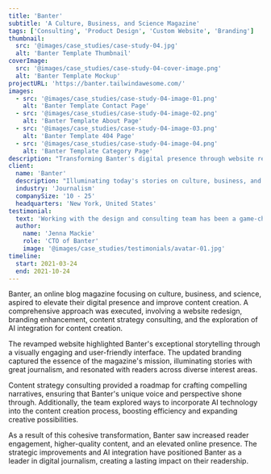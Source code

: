 ```yaml
---
title: 'Banter'
subtitle: 'A Culture, Business, and Science Magazine'
tags: ['Consulting', 'Product Design', 'Custom Website', 'Branding']
thumbnail:
  src: '@images/case_studies/case-study-04.jpg'
  alt: 'Banter Template Thumbnail'
coverImage:
  src: '@images/case_studies/case-study-04-cover-image.png'
  alt: 'Banter Template Mockup'
projectURL: 'https://banter.tailwindawesome.com/'
images:
  - src: '@images/case_studies/case-study-04-image-01.png'
    alt: 'Banter Template Contact Page'
  - src: '@images/case_studies/case-study-04-image-02.png'
    alt: 'Banter Template About Page'
  - src: '@images/case_studies/case-study-04-image-03.png'
    alt: 'Banter Template 404 Page'
  - src: '@images/case_studies/case-study-04-image-04.png'
    alt: 'Banter Template Category Page'
description: "Transforming Banter's digital presence through website redesign, branding enhancement, content strategy consulting, and AI integration for content creation."
client:
  name: 'Banter'
  description: "Illuminating today's stories on culture, business, and science."
  industry: 'Journalism'
  companySize: '10 - 25'
  headquarters: 'New York, United States'
testimonial:
  text: 'Working with the design and consulting team has been a game-changer for Banter. Their expertise in website design, branding, content strategy, and AI integration has revolutionized the way we create and share our stories. Their work has not only elevated our brand but also empowered us to be leaders in digital journalism, reaching and engaging more readers than ever before.'
  author:
    name: 'Jenna Mackie'
    role: 'CTO of Banter'
    image: '@images/case_studies/testimonials/avatar-01.jpg'
timeline:
  start: 2021-03-24
  end: 2021-10-24
---
```


Banter, an online blog magazine focusing on culture, business, and science, aspired to elevate their digital presence and improve content creation. A comprehensive approach was executed, involving a website redesign, branding enhancement, content strategy consulting, and the exploration of AI integration for content creation.

The revamped website highlighted Banter's exceptional storytelling through a visually engaging and user-friendly interface. The updated branding captured the essence of the magazine's mission, illuminating stories with great journalism, and resonated with readers across diverse interest areas.

Content strategy consulting provided a roadmap for crafting compelling narratives, ensuring that Banter's unique voice and perspective shone through. Additionally, the team explored ways to incorporate AI technology into the content creation process, boosting efficiency and expanding creative possibilities.

As a result of this cohesive transformation, Banter saw increased reader engagement, higher-quality content, and an elevated online presence. The strategic improvements and AI integration have positioned Banter as a leader in digital journalism, creating a lasting impact on their readership.
